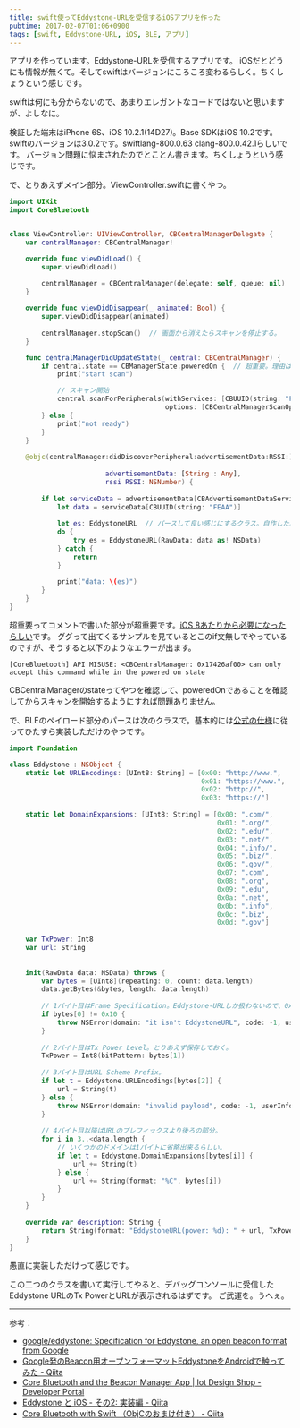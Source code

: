 ```yaml
---
title: swift使ってEddystone-URLを受信するiOSアプリを作った
pubtime: 2017-02-07T01:06+0900
tags: [swift, Eddystone-URL, iOS, BLE, アプリ]
---
```


アプリを作っています。Eddystone-URLを受信するアプリです。
iOSだとどうにも情報が無くて。そしてswiftはバージョンにころころ変わるらしく。ちくしょうという感じです。

swiftは何にも分からないので、あまりエレガントなコードではないと思いますが、よしなに。

検証した端末はiPhone 6S、iOS 10.2.1(14D27)。Base SDKはiOS 10.2です。
swiftのバージョンは3.0.2です。swiftlang-800.0.63 clang-800.0.42.1らしいです。
バージョン問題に悩まされたのでとことん書きます。ちくしょうという感じです。

で、とりあえずメイン部分。ViewController.swiftに書くやつ。
``` swift
import UIKit
import CoreBluetooth


class ViewController: UIViewController, CBCentralManagerDelegate {
    var centralManager: CBCentralManager!

    override func viewDidLoad() {
        super.viewDidLoad()

        centralManager = CBCentralManager(delegate: self, queue: nil)  // 初期化する。スキャンの開始はcentralManagerDidUpdateStateの中で。
    }
    
    override func viewDidDisappear(_ animated: Bool) {
        super.viewDidDisappear(animated)
        
        centralManager.stopScan()  // 画面から消えたらスキャンを停止する。
    }

    func centralManagerDidUpdateState(_ central: CBCentralManager) {
        if central.state == CBManagerState.poweredOn {  // 超重要。理由は後述。
            print("start scan")

            // スキャン開始
            central.scanForPeripherals(withServices: [CBUUID(string: "FEAA")],
                                       options: [CBCentralManagerScanOptionAllowDuplicatesKey : true])
        } else {
            print("not ready")
        }
    }
    
    @objc(centralManager:didDiscoverPeripheral:advertisementData:RSSI:) func centralManager(_ central: CBCentralManager,
                                                                                            didDiscover peripheral: CBPeripheral,
                        advertisementData: [String : Any],
                        rssi RSSI: NSNumber) {
        
        if let serviceData = advertisementData[CBAdvertisementDataServiceDataKey] as? [NSObject : AnyObject] {
            let data = serviceData[CBUUID(string: "FEAA")]
            
            let es: EddystoneURL  // パースして良い感じにするクラス。自作した。後述。
            do {
                try es = EddystoneURL(RawData: data as! NSData)
            } catch {
                return
            }
            
            print("data: \(es)")
        }
    }
}
```

超重要ってコメントで書いた部分が超重要です。[iOS 8あたりから必要になったらしい](http://developer.iotdesignshop.com/tutorials/corebluetooth-and-the-beaconmanager-app/)です。
ググって出てくるサンプルを見ているとこのif文無しでやっているのですが、そうすると以下のようなエラーが出ます。
```
[CoreBluetooth] API MISUSE: <CBCentralManager: 0x17426af00> can only accept this command while in the powered on state
```
CBCentralManagerのstateってやつを確認して、poweredOnであることを確認してからスキャンを開始するようにすれば問題ありません。

で、BLEのペイロード部分のパースは次のクラスで。基本的には[公式の仕様](https://github.com/google/eddystone/tree/master/eddystone-url)に従ってひたすら実装しただけのやつです。
``` swift
import Foundation

class Eddystone : NSObject {
    static let URLEncodings: [UInt8: String] = [0x00: "http://www.",
                                                0x01: "https://www.",
                                                0x02: "http://",
                                                0x03: "https://"]
    
    static let DomainExpansions: [UInt8: String] = [0x00: ".com/",
                                                    0x01: ".org/",
                                                    0x02: ".edu/",
                                                    0x03: ".net/",
                                                    0x04: ".info/",
                                                    0x05: ".biz/",
                                                    0x06: ".gov/",
                                                    0x07: ".com",
                                                    0x08: ".org",
                                                    0x09: ".edu",
                                                    0x0a: ".net",
                                                    0x0b: ".info",
                                                    0x0c: ".biz",
                                                    0x0d: ".gov"]
    
    var TxPower: Int8
    var url: String
    
    
    init(RawData data: NSData) throws {
        var bytes = [UInt8](repeating: 0, count: data.length)
        data.getBytes(&bytes, length: data.length)
        
        // 1バイト目はFrame Specification。Eddystone-URLしか扱わないので、0x10で固定。
        if bytes[0] != 0x10 {
            throw NSError(domain: "it isn't EddystoneURL", code: -1, userInfo: nil)
        }
        
        // 2バイト目はTx Power Level。とりあえず保存しておく。
        TxPower = Int8(bitPattern: bytes[1])
        
        // 3バイト目はURL Scheme Prefix。
        if let t = Eddystone.URLEncodings[bytes[2]] {
            url = String(t)
        } else {
            throw NSError(domain: "invalid payload", code: -1, userInfo: nil)
        }
        
        // 4バイト目以降はURLのプレフィックスより後ろの部分。
        for i in 3..<data.length {
            // いくつかのドメインは1バイトに省略出来るらしい。
            if let t = Eddystone.DomainExpansions[bytes[i]] {
                url += String(t)
            } else {
                url += String(format: "%C", bytes[i])
            }
        }
    }
    
    override var description: String {
        return String(format: "EddystoneURL(power: %d): " + url, TxPower)
    }
}
```
愚直に実装しただけって感じです。

この二つのクラスを書いて実行してやると、デバッグコンソールに受信したEddystone URLのTx PowerとURLが表示されるはずです。
ご武運を。うへぇ。

---

参考：
- [google/eddystone: Specification for Eddystone, an open beacon format from Google](https://github.com/google/eddystone)
- [Google発のBeacon用オープンフォーマットEddystoneをAndroidで触ってみた - Qiita](http://qiita.com/chibatching/items/0cb0eaad42607a4f5754#eddystone-url)
- [Core Bluetooth and the Beacon Manager App | Iot Design Shop - Developer Portal](http://developer.iotdesignshop.com/tutorials/corebluetooth-and-the-beaconmanager-app/)
- [Eddystone と iOS - その2: 実装編 - Qiita](http://qiita.com/shu223/items/cf21c63b7b58b96bfbc0)
- [Core Bluetooth with Swift （ObjCのおまけ付き） - Qiita](http://qiita.com/shu223/items/78614325ce25bf7f4379)
